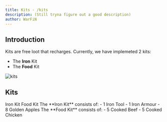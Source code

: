 ```yaml
---
title: Kits - /kits
description: (Still tryna figure out a good description)
author: WarFiN
---
```


## Introduction

Kits are free loot that recharges. Currently, we have implemeted 2 kits: 
- The **Iron** Kit
- The **Food** Kit

![kits](https://github.com/WarFiN123/docs-bugattipvp/blob/main/contents/docs/usage/auction_house/kits.png?raw=true)

## Kits

<Tabs defaultValue="Iron" className="pt-5 pb-1">
  <TabsList className="">
    <TabsTrigger value="Iron">Iron Kit</TabsTrigger>
    <TabsTrigger value="Food">Food Kit</TabsTrigger>
  </TabsList>
  <TabsContent value="Iron">
    The **Iron Kit** consists of:
    - 1 Iron Tool
    - 1 Iron Armour
    - 8 Golden Apples
  </TabsContent>
  <TabsContent value="Food">
    The **Food Kit** consists of:
    - 5 Cooked Beef
    - 5 Cooked Chicken
  </TabsContent>
</Tabs>

